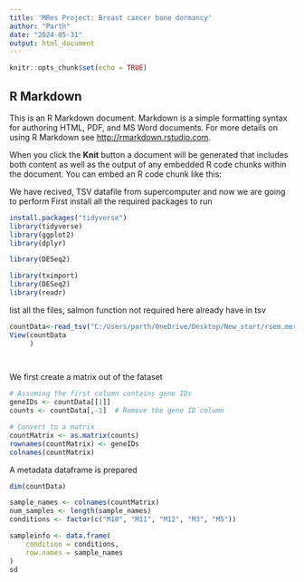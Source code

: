 ```yaml
---
title: 'MRes Project: Breast cancer bone dormancy'
author: "Parth"
date: "2024-05-31"
output: html_document
---
```


```r
knitr::opts_chunk$set(echo = TRUE)
```

## R Markdown

This is an R Markdown document. Markdown is a simple formatting syntax for authoring HTML, PDF, and MS Word documents. For more details on using R Markdown see <http://rmarkdown.rstudio.com>.

When you click the **Knit** button a document will be generated that includes both content as well as the output of any embedded R code chunks within the document. You can embed an R code chunk like this:

We have recived, TSV datafile from supercomputer and now we are going to perform 
First install all the required packages to run 

```r
install.packages("tidyverse")
library(tidyverse)
library(ggplot2)
library(dplyr)
```


```r
library(DESeq2)
```

```r
library(tximport)
library(DESeq2)
library(readr)

```

list all the files, salmon function not required here already have in tsv 
```r
countData<-read_tsv("C:/Users/parth/OneDrive/Desktop/New_start/rsem.merged.gene_counts.tsv")
View(countData
     )

    
```

We first create a matrix out of the fataset 
```r
# Assuming the first column contains gene IDs
geneIDs <- countData[[1]]
counts <- countData[,-1]  # Remove the gene ID column

# Convert to a matrix
countMatrix <- as.matrix(counts)
rownames(countMatrix) <- geneIDs
colnames(countMatrix)


```

A metadata dataframe is prepared 
```r
dim(countData)
```


```r
sample_names <- colnames(countMatrix)
num_samples <- length(sample_names)
conditions <- factor(c("M10", "M11", "M12", "M3", "M5"))

sampleinfo <- data.frame(
    condition = conditions,
    row.names = sample_names
)
sd
```
